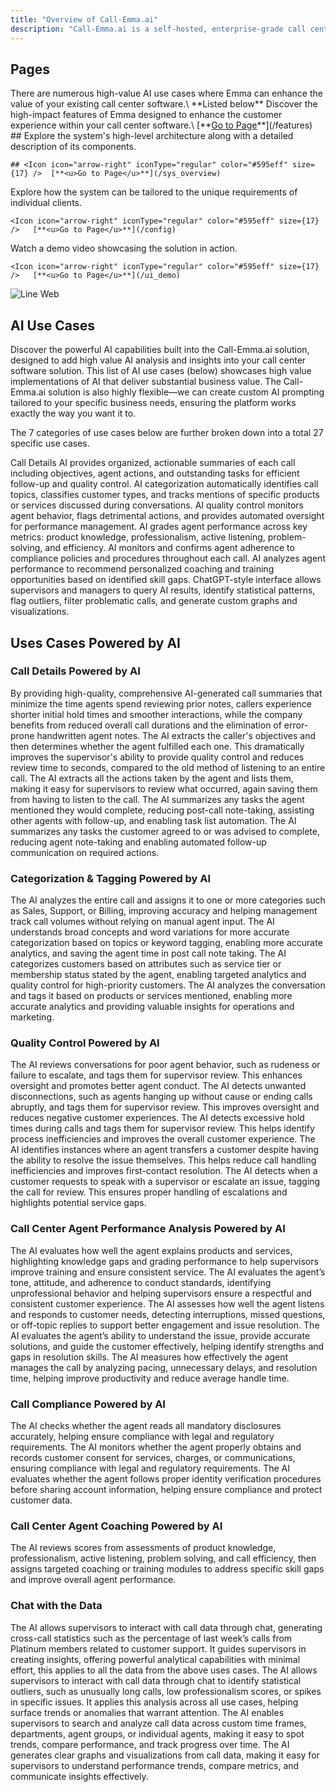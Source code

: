 ```yaml
---
title: "Overview of Call-Emma.ai"
description: "Call-Emma.ai is a self-hosted, enterprise-grade call center software addon designed to process call recordings, generate AI-powered insights and analysis, and directly deliver the results into your CCS platform. The solution is scalable in the cloud, highly configurable, multi-tenant ready, and built for usage-based billing."
---
```


## Pages

<CardGroup cols={2}>
  <Card title="AI Uses Cases" icon="amp-guitar" iconType="solid">
    There are numerous high-value AI use cases where Emma can enhance the value of your existing call center software.\
    <Icon icon="arrow-down" iconType="regular" color="#595eff" size={17} />   **Listed below**
  </Card>
  <Card title="Core Features">
    Discover the high-impact features of Emma designed to enhance the customer experience within your call center software.\
    <Icon icon="arrow-right" iconType="regular" color="#595eff" size={17} />   [**<u><u>Go to Page</u></u>**](/features)
  </Card>
  <Card title="System Overview">
    ## Explore the system's high-level architecture along with a detailed description of its components.

    ## <Icon icon="arrow-right" iconType="regular" color="#595eff" size={17} />  [**<u>Go to Page</u>**](/sys_overview)
  </Card>
  <Card title="Configuration Options">
    Explore how the system can be tailored to the unique requirements of individual clients.

    <Icon icon="arrow-right" iconType="regular" color="#595eff" size={17} />   [**<u>Go to Page</u>**](/config)
  </Card>
  <Card title="Demo Video ">
    Watch a demo video showcasing the solution in action.

    <Icon icon="arrow-right" iconType="regular" color="#595eff" size={17} />   [**<u>Go to Page</u>**](/ui_demo)
  </Card>
</CardGroup>

![Line Web](/images/line.webp)

## AI Use Cases

Discover the powerful AI capabilities built into the Call-Emma.ai solution, designed to add high value AI analysis and insights into your call center software solution. This list of AI use cases (below) showcases high value implementations of AI that deliver substantial business value. The Call-Emma.ai solution is also highly flexible—we can create custom AI prompting tailored to your specific business needs, ensuring the platform works exactly the way you want it to.

The 7 categories of use cases below are further broken down into a total 27 specific use cases.

<CardGroup cols={2}>
  <Card title="Call Details " icon="phone-plus" color="#403c9e">
    Call Details AI provides organized, actionable summaries of each call including objectives, agent actions, and outstanding tasks for efficient follow-up and quality control.
  </Card>
  <Card title="Call Categorization & Tagging" icon="address-card" color="#ff0000">
    AI categorization automatically identifies call topics, classifies customer types, and tracks mentions of specific products or services discussed during conversations.
  </Card>
  <Card title="Quality Control " icon="magnifying-glass" iconType="regular" color="#0efff4">
    AI quality control monitors agent behavior, flags detrimental actions, and provides automated oversight for performance management.
  </Card>
  <Card title="Agent Performance Analysis" icon="person-burst" color="#ff0303">
    AI grades agent performance across key metrics: product knowledge, professionalism, active listening, problem-solving, and efficiency.
  </Card>
  <Card title="Compliance " icon="check-to-slot" color="#ff00e2">
    AI monitors and confirms agent adherence to compliance policies and procedures throughout each call.
  </Card>
  <Card title="Agent Coaching" icon="microphone" iconType="regular" color="#1ab022">
    AI analyzes agent performance to recommend personalized coaching and training opportunities based on identified skill gaps.
  </Card>
  <Card title="Chat with Data" icon="thought-bubble" color="#ffd300">
    ChatGPT-style interface allows supervisors and managers to query AI results, identify statistical patterns, flag outliers, filter problematic calls, and generate custom graphs and visualizations.
  </Card>
</CardGroup>

## Uses Cases Powered by AI

### <Icon icon="phone-plus" color="#0014fa" size={24} />  Call Details Powered by AI

<Card title="1.  Call Summary">
  By providing high-quality, comprehensive AI-generated call summaries that minimize the time agents spend reviewing prior notes, callers experience shorter initial hold times and smoother interactions, while the company benefits from reduced overall call durations and the elimination of error-prone handwritten agent notes.
</Card>

<Card title="2. Satisfaction of the Customer's Objectives ">
  The AI extracts the caller's objectives and then determines whether the agent fulfilled each one. This dramatically improves the supervisor's ability to provide quality control and reduces review time to seconds, compared to the old method of listening to an entire call.
</Card>

<Card title="3. Agent's Actions">
  The AI extracts all the actions taken by the agent and lists them, making it easy for supervisors to review what occurred, again saving them from having to listen to the call.
</Card>

<Card title="4. Agent's Post-Call Task List">
  The AI summarizes any tasks the agent mentioned they would complete, reducing post-call note-taking, assisting other agents with follow-up, and enabling task list automation.
</Card>

<Card title="5. Customer's Post-Call Task List">
  The AI summarizes any tasks the customer agreed to or was advised to complete, reducing agent note-taking and enabling automated follow-up communication on required actions.
</Card>

### <Icon icon="address-card" color="#ff0303" size={30} />    Categorization & Tagging Powered by AI

<Card title="6. Call Category">
  The AI analyzes the entire call and assigns it to one or more categories such as Sales, Support, or Billing, improving accuracy and helping management track call volumes without relying on manual agent input.
</Card>

<Card title="7. Topic or Keyword Tagging">
  The AI understands broad concepts and word variations for more accurate categorization based on topics or keyword tagging, enabling more accurate analytics, and saving the agent time in post call note taking.
</Card>

<Card title="8. Customer Categorization ">
  The AI categorizes customers based on attributes such as service tier or membership status stated by the agent, enabling targeted analytics and quality control for high-priority customers.
</Card>

<Card title="9. Product or Service Tagging">
  The AI analyzes the conversation and tags it based on products or services mentioned, enabling more accurate analytics and providing valuable insights for operations and marketing.
</Card>

### <Icon icon="magnifying-glass" color="#00c0ff" size={30} />  Quality Control Powered by AI

<Card title="10. Agent Behavior Monitoring">
  The AI reviews conversations for poor agent behavior, such as rudeness or failure to escalate, and tags them for supervisor review. This enhances oversight and promotes better agent conduct.
</Card>

<Card title="11. Unwanted Disconnection Detection">
  The AI detects unwanted disconnections, such as agents hanging up without cause or ending calls abruptly, and tags them for supervisor review. This improves oversight and reduces negative customer experiences.
</Card>

<Card title="12. Excessive Hold Time Monitoring">
  The AI detects excessive hold times during calls and tags them for supervisor review. This helps identify process inefficiencies and improves the overall customer experience.
</Card>

<Card title="13. Unnecessary Transfer Detection">
  The AI identifies instances where an agent transfers a customer despite having the ability to resolve the issue themselves. This helps reduce call handling inefficiencies and improves first-contact resolution.
</Card>

<Card title="14. Escalation Request Detection">
  The AI detects when a customer requests to speak with a supervisor or escalate an issue, tagging the call for review. This ensures proper handling of escalations and highlights potential service gaps.
</Card>

### <Icon icon="person-burst" color="#ff0303" size={30} />  Call Center Agent Performance Analysis Powered by AI

<Card title="15. Product Knowledge Assessment">
  The AI evaluates how well the agent explains products and services, highlighting knowledge gaps and grading performance to help supervisors improve training and ensure consistent service.
</Card>

<Card title="16. Professionalism Assessment">
  The AI evaluates the agent’s tone, attitude, and adherence to conduct standards, identifying unprofessional behavior and helping supervisors ensure a respectful and consistent customer experience.
</Card>

<Card title="17. Active Listening Assessment">
  The AI assesses how well the agent listens and responds to customer needs, detecting interruptions, missed questions, or off-topic replies to support better engagement and issue resolution.
</Card>

<Card title="18. Problem Solving">
  The AI evaluates the agent’s ability to understand the issue, provide accurate solutions, and guide the customer effectively, helping identify strengths and gaps in resolution skills.
</Card>

<Card title="19. Call Efficiency Assessment">
  The AI measures how effectively the agent manages the call by analyzing pacing, unnecessary delays, and resolution time, helping improve productivity and reduce average handle time.
</Card>

### <Icon icon="check-to-slot" color="#ff00e2" size={30} /> Call Compliance Powered by AI

<Card title="20. Required Disclosures Assessment">
  The AI checks whether the agent reads all mandatory disclosures accurately, helping ensure compliance with legal and regulatory requirements.
</Card>

<Card title="21. Consent Capture Assessment">
  The AI monitors whether the agent properly obtains and records customer consent for services, charges, or communications, ensuring compliance with legal and regulatory requirements.
</Card>

<Card title="22. Authentication Assessment">
  The AI evaluates whether the agent follows proper identity verification procedures before sharing account information, helping ensure compliance and protect customer data.
</Card>

### <Icon icon="microphone" color="#00ce5d" size={30} /> Call Center Agent Coaching Powered by AI

<Card title="23. AI-Driven Skill-Based Agent Coaching">
  The AI reviews scores from assessments of product knowledge, professionalism, active listening, problem solving, and call efficiency, then assigns targeted coaching or training modules to address specific skill gaps and improve overall agent performance.
</Card>

### <Icon icon="thought-bubble" color="#ffa000" size={30} /> Chat with the Data

<Card title="24. Cross-Call Statistics">
  The AI allows supervisors to interact with call data through chat, generating cross-call statistics such as the percentage of last week’s calls from Platinum members related to customer support. It guides supervisors in creating insights, offering powerful analytical capabilities with minimal effort, this applies to all the data from the above uses cases.
</Card>

<Card title="25. High or Low Outliers">
  The AI allows supervisors to interact with call data through chat to identify statistical outliers, such as unusually long calls, low professionalism scores, or spikes in specific issues. It applies this analysis across all use cases, helping surface trends or anomalies that warrant attention.
</Card>

<Card title="26. Results Filtering">
  The AI enables supervisors to search and analyze call data across custom time frames, departments, agent groups, or individual agents, making it easy to spot trends, compare performance, and track progress over time.
</Card>

<Card title="27. Graphs and Visualizations">
  The AI generates clear graphs and visualizations from call data, making it easy for supervisors to understand performance trends, compare metrics, and communicate insights effectively.
</Card>